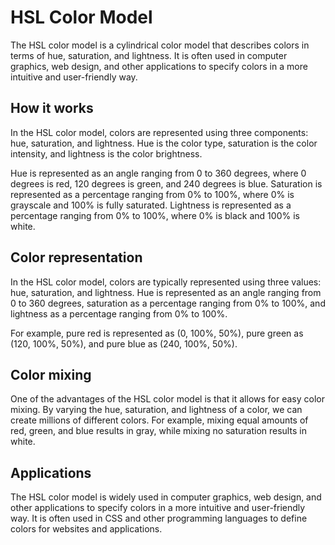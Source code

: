# HSL Color Model

The HSL color model is a cylindrical color model that describes colors in terms of hue, saturation, and lightness. It is often used in computer graphics, web design, and other applications to specify colors in a more intuitive and user-friendly way.

## How it works

In the HSL color model, colors are represented using three components: hue, saturation, and lightness. Hue is the color type, saturation is the color intensity, and lightness is the color brightness.

Hue is represented as an angle ranging from 0 to 360 degrees, where 0 degrees is red, 120 degrees is green, and 240 degrees is blue. Saturation is represented as a percentage ranging from 0% to 100%, where 0% is grayscale and 100% is fully saturated. Lightness is represented as a percentage ranging from 0% to 100%, where 0% is black and 100% is white.

## Color representation

In the HSL color model, colors are typically represented using three values: hue, saturation, and lightness. Hue is represented as an angle ranging from 0 to 360 degrees, saturation as a percentage ranging from 0% to 100%, and lightness as a percentage ranging from 0% to 100%.

For example, pure red is represented as (0, 100%, 50%), pure green as (120, 100%, 50%), and pure blue as (240, 100%, 50%).

## Color mixing

One of the advantages of the HSL color model is that it allows for easy color mixing. By varying the hue, saturation, and lightness of a color, we can create millions of different colors. For example, mixing equal amounts of red, green, and blue results in gray, while mixing no saturation results in white.

## Applications

The HSL color model is widely used in computer graphics, web design, and other applications to specify colors in a more intuitive and user-friendly way. It is often used in CSS and other programming languages to define colors for websites and applications.
